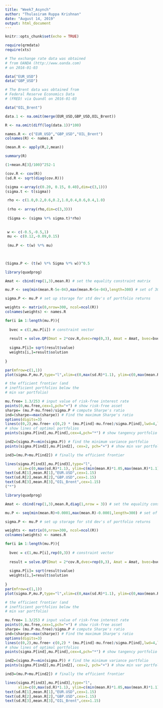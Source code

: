 ---
title: "Week7_Asynch"
author: "Thulasiram Ruppa Krishnan"
date: "August 14, 2019"
output: html_document
---

```{r setup, include=FALSE}
knitr::opts_chunk$set(echo = TRUE)
```

```{r}
require(qrmdata)
require(xts)

# The exchange rate data was obtained
# from OANDA (http://www.oanda.com)
# on 2016-01-03

data("EUR_USD")
data("GBP_USD")

# The Brent data was obtained from
# Federal Reserve Economics Data
# (FRED) via Quandl on 2016-01-03

data("OIL_Brent")

data.1 <- na.omit(merge(EUR_USD,GBP_USD,OIL_Brent))

R <- na.omit(diff(log(data.1))*100)

names.R <- c("EUR_USD","GBP_USD","OIL_Brent")
colnames(R) <- names.R

(mean.R <- apply(R,2,mean))

summary(R)

(1+mean.R[3]/100)^252-1
```

```{r}
(cov.R <- cov(R))
(sd.R <- sqrt(diag(cov.R)))

(sigma <-array(c(0.20, 0.15, 0.40),dim=c(3,1)))
(sigma.t <- t(sigma))

 rho <- c(1.0,0.2,0.6,0.2,1.0,0.4,0.6,0.4,1.0)
 
 (rho <- array(rho,dim=c(3,3)))
 
 (Sigma <- (sigma %*% sigma.t)*rho)
 
 
 w <- c(-0.5,-0.5,1)
 mu <- c(0.12,-0.09,0.15)
 
 (mu.P <- t(w) %*% mu)
 
 
```

```{r}
(Sigma.P <- (t(w) %*% Sigma %*% w))^0.5
```

```{r}
library(quadprog)

Amat <- cbind(rep(1,3),mean.R) # set the equality constraint matrix

mu.P <- seq(min(mean.R-5e-04),max(mean.R+5e-04),length=300) # set of 300 possible target portfolio returns

sigma.P <- mu.P # set up storage for std dev's of portfolio returns

weights <- matrix(0,nrow=300, ncol=ncol(R))
colnames(weights) <- names.R

for(i in 1:length(mu.P)){
  
  bvec = c(1,mu.P[i]) # constraint vector
  
  result = solve.QP(Dmat = 2*cov.R,dvec=rep(0,3), Amat = Amat, bvec=bvec,meq = 2)
  
  sigma.P[i]= sqrt(result$value)
  weights[i,]=result$solution
  
}
```

```{r}
par(mfrow=c(1,1))
plot(sigma.P,mu.P,type="l",xlim=c(0,max(sd.R)*1.1), ylim=c(0,max(mean.R)*1.1),lty=3,lwd=3) # plot

# the efficient frontier (and
# inefficient portfolios below the
# min var portfolio)

mu.free= 1.3/253 # input value of risk-free interest rate
points(0,mu.free,cex=1,pch="+") # show risk-free asset
sharpe= (mu.P-mu.free)/sigma.P # compute Sharpe's ratio
ind=(sharpe==max(sharpe)) # Find the maximum Sharpe's ratio
options(digits=3)
lines(c(0,2),mu.free+ c(0,2) * (mu.P[ind]-mu.free)/sigma.P[ind],lwd=4,lty=1,col="blue")
# show lines of optimal portfolios
points(sigma.P[ind],mu.P[ind],cex=4,pch="*") # show tangency portfolio

ind2=(sigma.P==min(sigma.P)) # find the minimum variance portfolio
points(sigma.P[ind2],mu.P[ind2], cex=2, pch="+") # show min var portfolio

ind3=(mu.P>mu.P[ind2]) # finally the efficient frontier

lines(sigma.P[ind3],mu.P[ind3],type="l",
      xlim=c(0,max(sd.R)*1.1), ylim=c(min(mean.R)*1.05,max(mean.R)*1.1),lwd=3,col="red") # plot the efficient frontier
text(sd.R[1],mean.R[1],"EUR.USD",cex=1.15)
text(sd.R[2],mean.R[2],"GBP.USD",cex=1.15)
text(sd.R[3],mean.R[3],"OIL_Brent",cex=1.15)
("*")
```
```{r}


library(quadprog)

Amat <- cbind(rep(1,3),mean.R,diag(1,nrow = 3)) # set the equality constraint matrix

mu.P <- seq(min(mean.R)+0.0001,max(mean.R)-0.0001,length=300) # set of 300 possible target portfolio returns

sigma.P <- mu.P # set up storage for std dev's of portfolio returns

weights <- matrix(0,nrow=300, ncol=ncol(R))
colnames(weights) <- names.R

for(i in 1:length(mu.P)){
  
  bvec = c(1,mu.P[i],rep(0,3)) # constraint vector
  
  result = solve.QP(Dmat = 2*cov.R,dvec=rep(0,3), Amat = Amat, bvec=bvec,meq = 2)
  
  sigma.P[i]= sqrt(result$value)
  weights[i,]=result$solution
  
}
par(mfrow=c(1,1))
plot(sigma.P,mu.P,type="l",xlim=c(0,max(sd.R)*1.1), ylim=c(0,max(mean.R)*1.1),lty=3,lwd=3) # plot

# the efficient frontier (and
# inefficient portfolios below the
# min var portfolio)

mu.free= 1.3/253 # input value of risk-free interest rate
points(0,mu.free,cex=1,pch="+") # show risk-free asset
sharpe= (mu.P-mu.free)/sigma.P # compute Sharpe's ratio
ind=(sharpe==max(sharpe)) # Find the maximum Sharpe's ratio
options(digits=3)
lines(c(0,2),mu.free+ c(0,2) * (mu.P[ind]-mu.free)/sigma.P[ind],lwd=4,lty=1,col="blue")
# show lines of optimal portfolios
points(sigma.P[ind],mu.P[ind],cex=4,pch="*") # show tangency portfolio

ind2=(sigma.P==min(sigma.P)) # find the minimum variance portfolio
points(sigma.P[ind2],mu.P[ind2], cex=2, pch="+") # show min var portfolio

ind3=(mu.P>mu.P[ind2]) # finally the efficient frontier

lines(sigma.P[ind3],mu.P[ind3],type="l",
      xlim=c(0,max(sd.R)*1.1), ylim=c(min(mean.R)*1.05,max(mean.R)*1.1),lwd=3,col="red") # plot the efficient frontier
text(sd.R[1],mean.R[1],"EUR.USD",cex=1.15)
text(sd.R[2],mean.R[2],"GBP.USD",cex=1.15)
text(sd.R[3],mean.R[3],"OIL_Brent",cex=1.15)



```

